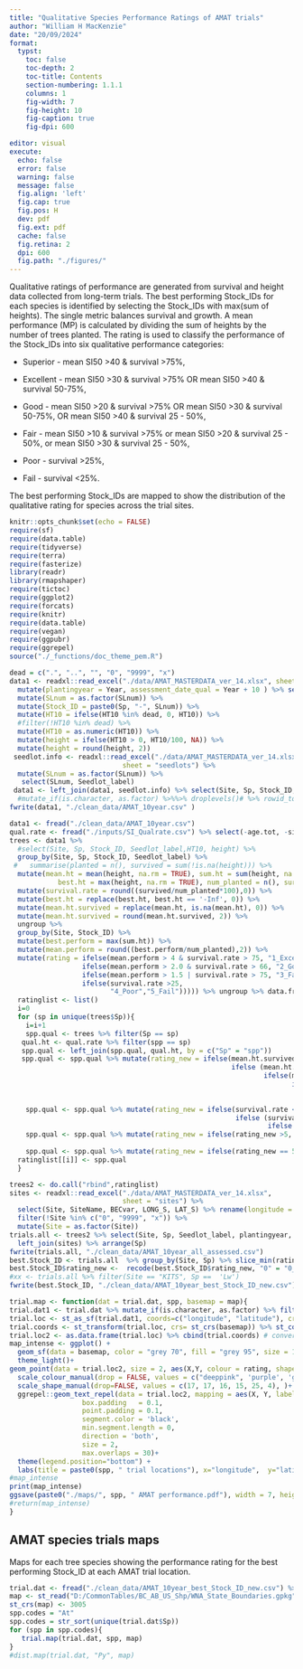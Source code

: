 ```yaml
---
title: "Qualitative Species Performance Ratings of AMAT trials"
author: "William H MacKenzie"
date: "20/09/2024"
format:
  typst:
    toc: false
    toc-depth: 2
    toc-title: Contents
    section-numbering: 1.1.1
    columns: 1
    fig-width: 7
    fig-height: 10
    fig-caption: true
    fig-dpi: 600

editor: visual
execute:
  echo: false
  error: false
  warning: false
  message: false
  fig.align: 'left'
  fig.cap: true
  fig.pos: H
  dev: pdf
  fig.ext: pdf
  cache: false
  fig.retina: 2
  dpi: 600
  fig.path: "./figures/"
---
```


Qualitative ratings of performance are generated from survival and height data collected from long-term trials. The best performing Stock_IDs for each species is identified by selecting the Stock_IDs with max(sum of heights). The single metric balances survival and growth. A mean performance (MP) is calculated by dividing the sum of heights by the number of trees planted. The rating is used to classify the performance of the Stock_IDs into six qualitative performance categories:

-   Superior - mean SI50 >40 & survival >75%,

-   Excellent - mean SI50 >30 & survival >75% OR mean SI50 >40 & survival 50-75%,

-   Good - mean SI50 >20 & survival >75% OR mean SI50 >30 & survival 50-75%, OR mean SI50 >40 & survival 25 - 50%,

-   Fair - mean SI50 >10 & survival >75% or mean SI50 >20 & survival 25 - 50%, or mean SI50 >30 & survival 25 - 50%,

-   Poor - survival \>25%,

-   Fail - survival \<25%.

The best performing Stock_IDs are mapped to show the distribution of the qualitative rating for species across the trial sites.

```r
knitr::opts_chunk$set(echo = FALSE)
require(sf)
require(data.table)
require(tidyverse)
require(terra)
require(fasterize)
library(readr)
library(rmapshaper)
require(tictoc)
require(ggplot2)
require(forcats)
require(knitr)
require(data.table)
require(vegan)
require(ggpubr)
require(ggrepel)
source("./_functions/doc_theme_pem.R")

```

```r
dead = c(".", "..", "", "0", "9999", "x")
data1 <- readxl::read_excel("./data/AMAT_MASTERDATA_ver_14.xlsx", sheet = "growth") %>%
  mutate(plantingyear = Year, assessment_date_qual = Year + 10 ) %>% select(Site, Sp, SLnum, Rep, HT10, plantingyear, assessment_date_qual) %>%
  mutate(SLnum = as.factor(SLnum)) %>%
  mutate(Stock_ID = paste0(Sp, "-", SLnum)) %>%
  mutate(HT10 = ifelse(HT10 %in% dead, 0, HT10)) %>%
  #filter(!HT10 %in% dead) %>%
  mutate(HT10 = as.numeric(HT10)) %>%
  mutate(height = ifelse(HT10 > 0, HT10/100, NA)) %>%
  mutate(height = round(height, 2))
 seedlot.info <- readxl::read_excel("./data/AMAT_MASTERDATA_ver_14.xlsx", 
                            sheet = "seedlots") %>%
  mutate(SLnum = as.factor(SLnum)) %>% 
   select(SLnum, Seedlot_label)
 data1 <- left_join(data1, seedlot.info) %>% select(Site, Sp, Stock_ID, SLnum, Seedlot_label, everything()) 
  #mutate_if(is.character, as.factor) %>%%>% droplevels()# %>% rowid_to_column("ID")
fwrite(data1, "./clean_data/AMAT_10year.csv" )

```

```r
data1 <- fread("./clean_data/AMAT_10year.csv")
qual.rate <- fread("./inputs/SI_Qualrate.csv") %>% select(-age.tot, -si) %>% pivot_wider(names_from = rating, values_from = ht) 
trees <- data1 %>% 
  #select(Site, Sp, Stock_ID, Seedlot_label,HT10, height) %>% 
  group_by(Site, Sp, Stock_ID, Seedlot_label) %>% 
 #   summarise(planted = n(), survived = sum(!is.na(height))) %>% 
  mutate(mean.ht = mean(height, na.rm = TRUE), sum.ht = sum(height, na.rm = TRUE),
            best.ht = max(height, na.rm = TRUE), num_planted = n(), survived = sum(!is.na(height))) %>% 
  mutate(survival.rate = round((survived/num_planted*100),0)) %>% 
  mutate(best.ht = replace(best.ht, best.ht == '-Inf', 0)) %>% 
  mutate(mean.ht.survived = replace(mean.ht, is.na(mean.ht), 0)) %>%
  mutate(mean.ht.survived = round(mean.ht.survived, 2)) %>%
  ungroup %>%
  group_by(Site, Stock_ID) %>%
  mutate(best.perform = max(sum.ht)) %>% 
  mutate(mean.perform = round((best.perform/num_planted),2)) %>% 
  mutate(rating = ifelse(mean.perform > 4 & survival.rate > 75, "1_Excellent",
                  ifelse(mean.perform > 2.0 & survival.rate > 66, "2_Good",
                  ifelse(mean.perform > 1.5 | survival.rate > 75, "3_Fair",
                  ifelse(survival.rate >25,
                         "4_Poor","5_Fail"))))) %>% ungroup %>% data.frame
  ratinglist <- list()
  i=0
  for (sp in unique(trees$Sp)){
    i=i+1
    spp.qual <- trees %>% filter(Sp == sp)
   qual.ht <- qual.rate %>% filter(spp == sp)
   spp.qual <- left_join(spp.qual, qual.ht, by = c("Sp" = "spp"))
   spp.qual <- spp.qual %>% mutate(rating_new = ifelse(mean.ht.survived > S, 0, 
                                                       ifelse (mean.ht.survived > E, 1,
                                                               ifelse(mean.ht.survived > G, 2,
                                                                      ifelse(mean.ht.survived > F, 3,
                                                                             ifelse(mean.ht.survived > P, 4, 
                                                                                    ifelse(survival.rate >25, 4, 5 )))))))
    spp.qual <- spp.qual %>% mutate(rating_new = ifelse(survival.rate <75 & survival.rate >= 50, rating_new+1,
                                                        ifelse (survival.rate <50 & survival.rate >= 25, rating_new+2, 
                                                                ifelse (survival.rate <25, rating_new+3, rating_new))))
    spp.qual <- spp.qual %>% mutate(rating_new = ifelse(rating_new >5, 5, rating_new))
                                                        
    spp.qual <- spp.qual %>% mutate(rating_new = ifelse(rating_new == 5 & survival.rate >=25, 4, rating_new))
  ratinglist[[i]] <- spp.qual
  }

trees2 <- do.call("rbind",ratinglist)
sites <- readxl::read_excel("./data/AMAT_MASTERDATA_ver_14.xlsx", 
                            sheet = "sites") %>% 
  select(Site, SiteName, BECvar, LONG_S, LAT_S) %>% rename(longitude = LONG_S, latitude = LAT_S) %>%
  filter(!Site %in% c("0", "9999", "x")) %>% 
  mutate(Site = as.factor(Site))
trials.all <- trees2 %>% select(Site, Sp, Seedlot_label, plantingyear, assessment_date_qual, num_planted, best.ht, mean.ht.survived, survival.rate, mean.perform, rating, rating_new ) %>% mutate (assessor_name_qual = "Data") %>% 
  left_join(sites) %>% arrange(Sp)
fwrite(trials.all, "./clean_data/AMAT_10year_all_assessed.csv")
best.Stock_ID <- trials.all  %>% group_by(Site, Sp) %>% slice_min(rating_new, n=1, with_ties = FALSE) %>% ungroup %>% distinct %>% data.frame %>% filter(!is.na(rating_new)) 
best.Stock_ID$rating_new <-  recode(best.Stock_ID$rating_new, "0" = "0_Superior", "1" = "1_Excellent", "2" = "2_Good", "3" = "3_Fair", "4" = "4_Poor", "5" = "5_Fail")
#xx <- trials.all %>% filter(Site == "KITS", Sp ==  'Lw')
fwrite(best.Stock_ID, "./clean_data/AMAT_10year_best_Stock_ID_new.csv")
```

```r
trial.map <- function(dat = trial.dat, spp, basemap = map){
trial.dat1 <- trial.dat %>% mutate_if(is.character, as.factor) %>% filter(Sp %in% spp)
trial.loc <- st_as_sf(trial.dat1, coords=c("longitude", "latitude"), crs = 4326)
trial.coords <- st_transform(trial.loc, crs= st_crs(basemap)) %>% st_coordinates() %>% as.data.frame
trial.loc2 <- as.data.frame(trial.loc) %>% cbind(trial.coords) # convert back to data.frame for ggplot
map_intense <- ggplot() +
  geom_sf(data = basemap, color = "grey 70", fill = "grey 95", size = 1)  +
  theme_light()+
geom_point(data = trial.loc2, size = 2, aes(X,Y, colour = rating, shape = rating), show.legend = TRUE) +
  scale_colour_manual(drop = FALSE, values = c("deeppink", 'purple', 'green', 'orange', 'red', 'black'))+
  scale_shape_manual(drop=FALSE, values = c(17, 17, 16, 15, 25, 4), )+
  ggrepel::geom_text_repel(data = trial.loc2, mapping = aes(X, Y, label = SiteName),
                  box.padding   = 0.1,
                  point.padding = 0.1,
                  segment.color = 'black',
                  min.segment.length = 0,
                  direction = 'both',
                  size = 2,
                  max.overlaps = 30)+
  theme(legend.position="bottom") +
  labs(title = paste0(spp, " trial locations"), x="longitude",  y="latitude")
#map_intense
print(map_intense)  
ggsave(paste0("./maps/", spp, " AMAT performance.pdf"), width = 7, height = 10, units = "in")
#return(map_intense)
}


```

## AMAT species trials maps

Maps for each tree species showing the performance rating for the best performing Stock_ID at each AMAT trial location.

```r

trial.dat <- fread("./clean_data/AMAT_10year_best_Stock_ID_new.csv") %>% select(-rating) %>% rename(rating = rating_new)
map <- st_read("D:/CommonTables/BC_AB_US_Shp/WNA_State_Boundaries.gpkg", layer = "WNA_State_Boundaries", quiet = TRUE)
st_crs(map) <- 3005
spp.codes = "At"
spp.codes = str_sort(unique(trial.dat$Sp))
for (spp in spp.codes){
   trial.map(trial.dat, spp, map)
}
#dist.map(trial.dat, "Py", map)
```
